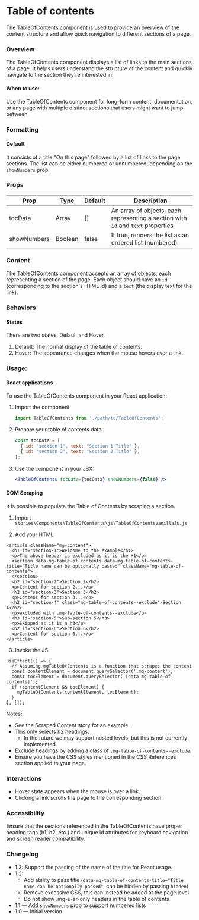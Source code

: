 
<Meta of={TableOfContentsStories} />

# Table of contents

The TableOfContents component is used to provide an overview of the content structure and allow quick navigation to different sections of a page.

### Overview

The TableOfContents component displays a list of links to the main sections of a page. It helps users understand the structure of the content and quickly navigate to the section they're interested in.

#### When to use:

Use the TableOfContents component for long-form content, documentation, or any page with multiple distinct sections that users might want to jump between.

### Formatting

#### Default

It consists of a title "On this page" followed by a list of links to the page sections. The list can be either numbered or unnumbered, depending on the `showNumbers` prop.

### Props

| Prop | Type | Default | Description |
|------|------|---------|-------------|
| tocData | Array | [] | An array of objects, each representing a section with `id` and `text` properties |
| showNumbers | Boolean | false | If true, renders the list as an ordered list (numbered) |

### Content

The TableOfContents component accepts an array of objects, each representing a section of the page. Each object should have an `id` (corresponding to the section's HTML id) and a `text` (the display text for the link).

### Behaviors

#### States

There are two states: Default and Hover.

1. Default: The normal display of the table of contents.
2. Hover: The appearance changes when the mouse hovers over a link.

<Canvas>
  <Story of={TableOfContentsStories.List} />
</Canvas>

### Usage:

#### React applications

To use the TableOfContents component in your React application:

1. Import the component:
   ```jsx
   import TableOfContents from './path/to/TableOfContents';
   ```

2. Prepare your table of contents data:
   ```jsx
   const tocData = [
     { id: "section-1", text: "Section 1 Title" },
     { id: "section-2", text: "Section 2 Title" },
   ];
   ```

3. Use the component in your JSX:
   ```jsx
   <TableOfContents tocData={tocData} showNumbers={false} />
   ```

#### DOM Scraping

It is possible to populate the Table of Contents by scraping a section.

1. Import `stories\Components\TableOfContents\js\TableOfContentsVanillaJs.js`

2. Add your HTML

  ```
  <article className="mg-content">
    <h1 id="section-1">Welcome to the example</h1>
    <p>The above header is excluded as it is the H1</p>
    <section data-mg-table-of-contents data-mg-table-of-contents-title="Title name can be optionally passed" className="mg-table-of-contents">
    </section>
    <h2 id="section-2">Section 2</h2>
    <p>Content for section 2...</p>
    <h2 id="section-3">Section 3</h2>
    <p>Content for section 3...</p>
    <h2 id="section-4" class="mg-table-of-contents--exclude">Section 4</h2>
    <p>excluded with .mg-table-of-contents--exclude</p>
    <h3 id="section-5">Sub-section 5</h3>
    <p>Skipped as it is a h3</p>
    <h2 id="section-6">Section 6</h2>
    <p>Content for section 6...</p>
  </article>
  ```

  3. Invoke the JS
  ```
  useEffect(() => {
    // Assuming mgTableOfContents is a function that scrapes the content
    const contentElement = document.querySelector('.mg-content');
    const tocElement = document.querySelector('[data-mg-table-of-contents]');
    if (contentElement && tocElement) {
      mgTableOfContents(contentElement, tocElement);
    }
  }, []);
  ```

Notes:

- See the Scraped Content story for an example.
- This only selects h2 headings.
    - In the future we may support nested levels, but this is not currently implemented.
- Exclude headings by adding a class of `.mg-table-of-contents--exclude`.
- Ensure you have the CSS styles mentioned in the CSS References section applied to your page.

### Interactions

* Hover state appears when the mouse is over a link.
* Clicking a link scrolls the page to the corresponding section.

### Accessibility

Ensure that the sections referenced in the TableOfContents have proper heading tags (h1, h2, etc.) and unique id attributes for keyboard navigation and screen reader compatibility.

### Changelog

- 1.3: Support the passing of the name of the title for React usage.
- 1.2:
    - Add ability to pass title (`data-mg-table-of-contents-title="Title name can be optionally passed"`, can be hidden by passing `hidden`)
    - Remove excessive CSS, this can instead be added at the page level
    - Do not show .mg-u-sr-only headers in the table of contents
- 1.1 — Add `showNumbers` prop to support numbered lists
- 1.0 — Initial version
